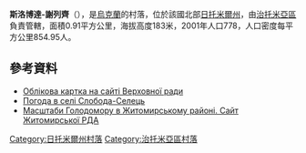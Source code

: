 {{coord|50|13|22|N|28|44|33|E|scale:30000|display=title}}

'''斯洛博達-謝列齊'''（{{lang-uk|Слобода-Селець}}），是[[烏克蘭|烏克蘭]]的村落，位於該國北部[[日托米爾州|日托米爾州]]，由[[治托米亞區|治托米亞區]]負責管轄，面積0.91平方公里，海拔高度183米，2001年人口778，人口密度每平方公里854.95人。

==參考資料==
* [http://gska2.rada.gov.ua/pls/z7502/A005?rdat1=03.03.2010&rf7571=9379 Облікова картка на сайті Верховної ради]{{dead link|date=2017年12月 |bot=InternetArchiveBot |fix-attempted=yes }} {{ref-uk}}
* [http://weather.in.ua/ua/zhitomirskaja/24181 Погода в селі Слобода-Селець] {{Wayback|url=http://weather.in.ua/ua/zhitomirskaja/24181 |date=20160305082204 }}
* [https://web.archive.org/web/20110915195159/http://www.zhytomyr-rda.gov.ua/Rozdil_3/Golodomor_1932_1933_rokiv/Golodomor_u_regioni/Masshtabi_Golodomoru_u_regioni__CHorni_doshki__Postrazhdali_sela_ Масштаби Голодомору в Житомирському районі. Сайт Житомирської РДА]

{{DEFAULTSORT:Слобода-Селець}}
[[Category:日托米爾州村落|Category:日托米爾州村落]]
[[Category:治托米亞區村落|Category:治托米亞區村落]]


{{Zhytomyr-geo-stub}}